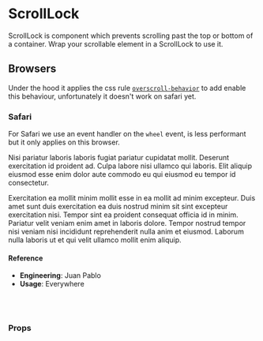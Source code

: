 
<Meta title="🛠 Utilities/UI Interactive/ScrollLock" component={ScrollLock} />

# ScrollLock

ScrollLock is component which prevents scrolling past the top or bottom of a container. Wrap your scrollable element in a ScrollLock to use it.

## Browsers

Under the hood it applies the css rule [`overscroll-behavior`](https://developer.mozilla.org/en-US/docs/Web/CSS/overscroll-behavior) to add enable this behaviour, unfortunately it doesn't work on safari yet.

### Safari

For Safari we use an event handler on the `wheel` event, is less performant but it only applies on this browser.

<Preview>
  <Story name="default">
    <ScrollLock isDisabled={boolean('isDisabled', false)} direction="y">
      <div
        style={{
          height: '300px',
          width: '250px',
          padding: '20px',
          overflowY: 'scroll',
        }}
      >
        <div style={{ height: '350px', width: '450px' }}>
          <p>
            Nisi pariatur laboris laboris fugiat pariatur cupidatat mollit.
            Deserunt exercitation id proident ad. Culpa labore nisi ullamco qui
            laboris. Elit aliquip eiusmod esse enim dolor aute commodo eu qui
            eiusmod eu tempor id consectetur.
          </p>
          <p>
            Exercitation ea mollit minim mollit esse in ea mollit ad minim
            excepteur. Duis amet sunt duis exercitation ea duis nostrud minim
            sit sint excepteur exercitation nisi. Tempor sint ea proident
            consequat officia id in minim. Pariatur velit veniam enim amet in
            laboris dolore. Tempor nostrud tempor nisi veniam nisi incididunt
            reprehenderit nulla anim et eiusmod. Laborum nulla laboris ut et qui
            velit ullamco mollit enim aliquip.
          </p>
        </div>
      </div>
    </ScrollLock>
  </Story>
</Preview>

#### Reference

- **Engineering**: Juan Pablo
- **Usage**: Everywhere

<br />
<br />

### Props

<Props of={ScrollLock} />
